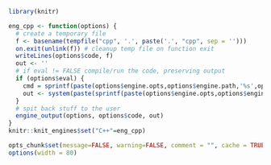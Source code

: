 
```r

library(knitr)

eng_cpp <- function(options) {
  # create a temporary file
  f <- basename(tempfile("cpp", '.', paste('.', "cpp", sep = '')))
  on.exit(unlink(f)) # cleanup temp file on function exit
  writeLines(options$code, f)
  out <- ''
  # if eval != FALSE compile/run the code, preserving output
  if (options$eval) {
    cmd = sprintf(paste(options$engine.opts,options$engine.path,'%s',options$code[1]), f)
    out <- system(paste(sprintf(paste(options$engine.opts,options$engine.path,'%s',options$code[1]), f), "2>&1" ) , intern=TRUE )
  }
  # spit back stuff to the user
  engine_output(options, options$code, out)
}
knitr::knit_engines$set("C++"=eng_cpp)

opts_chunk$set(message=FALSE, warning=FALSE, comment = "", cache = TRUE)
options(width = 80)

```

